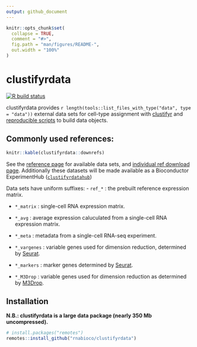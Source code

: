 ```yaml
---
output: github_document
---
```


<!-- README.md is generated from README.Rmd. Please edit that file -->

```r
knitr::opts_chunk$set(
  collapse = TRUE,
  comment = "#>",
  fig.path = "man/figures/README-",
  out.width = "100%"
)
```

# clustifyrdata

<!-- badges: start -->
[![R build status](https://github.com/rnabioco/clustifyrdata/workflows/R-CMD-check/badge.svg)](https://github.com/rnabioco/clustifyrdata/actions)
<!-- badges: end -->

clustifyrdata provides `r length(tools::list_files_with_type("data", type = "data"))` external data sets for cell-type assignment with [clustifyr](https://rnabioco.github.io/clustifyr) and [reproducible scripts](https://github.com/rnabioco/clustifyrdata/tree/main/data-raw) to build data objects.

## Commonly used references:

```r
knitr::kable(clustifyrdata::downrefs)
```

See the [reference page](https://rnabioco.github.io/clustifyrdata/reference) for available data sets, and [individual ref download page](https://rnabioco.github.io/clustifyrdata/articles/download_refs.html). Additionally these datasets will be made available as a Bioconductor ExperimentHub ([`clustifyrdatahub`](https://github.com/rnabioco/clustifyrdatahub))

Data sets have uniform suffixes:
- `ref_*` : the prebuilt reference expression matrix.

- `*_matrix` : single-cell RNA expression matrix.

- `*_avg` : average expression caluculated from a single-cell RNA expression matrix.

- `*_meta` : metadata from a single-cell RNA-seq experiment.

- `*_vargenes` : variable genes used for dimension reduction, determined by [Seurat](https://CRAN.R-project.org/package=Seurat).

- `*_markers` : marker genes determined by [Seurat](https://CRAN.R-project.org/package=Seurat). 

- `*_M3Drop` : variable genes used for dimension reduction as determined by [M3Drop](https://bioconductor.org/packages/release/bioc/html/M3Drop.html).

## Installation

**N.B.: clustifyrdata is a large data package (nearly 350 Mb uncompressed).**

``` r
# install.packages("remotes")
remotes::install_github("rnabioco/clustifyrdata")
```
